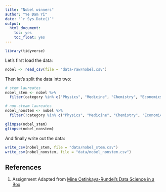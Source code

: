 ```yaml
---
title: "Nobel winners"
author: "Ye Dam Yi"
date: "`r Sys.Date()`"
output: 
  html_document: 
    toc: yes
    toc_float: yes
---
```


```r
library(tidyverse)
```

Let's first load the data:

```r
nobel <- read_csv(file = "data-raw/nobel.csv")
```

Then let's split the data into two:

```r
# stem laureates
nobel_stem <- nobel %>%                                                       # create a dataset called nobel_stem
  filter(category %in% c("Physics", "Medicine", "Chemistry", "Economics"))    # filters for the STEM fields

# non-steam laureates
nobel_nonstem <- nobel %>%
  filter(!category %in% c("Physics", "Medicine", "Chemistry", "Economics"))   # filters out the STEM fields (=filters for the remaining fields)

glimpse(nobel_stem)
glimpse(nobel_nonstem)

```

And finally write out the data:

```r
write_csv(nobel_stem, file = "data/nobel_stem.csv")
write_csv(nobel_nonstem, file = "data/nobel_nonstem.csv")

```

## References {#references}
1. Assignment Adapted from [Mine Cetinkaya-Rundel's Data Science in a Box](https://github.com/rstudio-education/datascience-box)